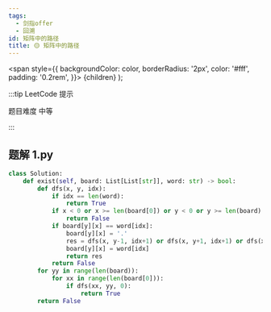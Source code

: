 ```yaml
---
tags:
  - 剑指offer
  - 回溯
id: 矩阵中的路径
title: 🟡 矩阵中的路径
---
```


  <span
    style={{
      backgroundColor: color,
      borderRadius: '2px',
      color: '#fff',
      padding: '0.2rem',
    }}>
    {children}
  </span>
);

:::tip LeetCode 提示

题目难度 <Highlight color="#ffc01e">中等</Highlight>

:::

## 题解 1.py

```py
class Solution:
    def exist(self, board: List[List[str]], word: str) -> bool:
        def dfs(x, y, idx):
            if idx == len(word):
                return True
            if x < 0 or x >= len(board[0]) or y < 0 or y >= len(board):
                return False 
            if board[y][x] == word[idx]:
                board[y][x] = '.'
                res = dfs(x, y-1, idx+1) or dfs(x, y+1, idx+1) or dfs(x+1, y, idx+1) or dfs(x-1, y, idx+1)
                board[y][x] = word[idx]
                return res
            return False
        for yy in range(len(board)):
            for xx in range(len(board[0])):
                if dfs(xx, yy, 0):
                    return True
        return False
```


